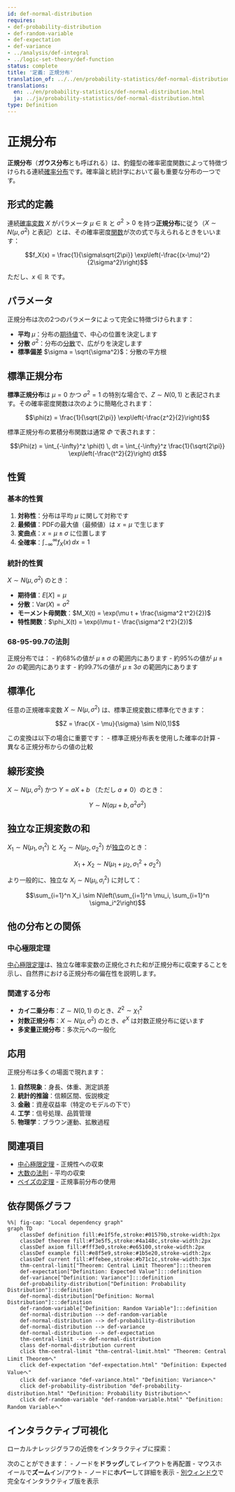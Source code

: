 ```yaml
---
id: def-normal-distribution
requires:
- def-probability-distribution
- def-random-variable
- def-expectation
- def-variance
- ../analysis/def-integral
- ../logic-set-theory/def-function
status: complete
title: '定義: 正規分布'
translation_of: ../../en/probability-statistics/def-normal-distribution.qmd
translations:
  en: ../en/probability-statistics/def-normal-distribution.html
  ja: ../ja/probability-statistics/def-normal-distribution.html
type: Definition
---
```


# 正規分布 {#def-normal-distribution}

**正規分布**（**ガウス分布**とも呼ばれる）は、釣鐘型の確率密度関数によって特徴づけられる連続[確率分布](def-probability-distribution.qmd)です。確率論と統計学において最も重要な分布の一つです。

## 形式的定義

連続[確率変数](def-random-variable.qmd) $X$ がパラメータ $\mu \in \mathbb{R}$ と $\sigma^2 > 0$ を持つ**正規分布**に従う（$X \sim N(\mu, \sigma^2)$ と表記）とは、その確率密度[関数](../logic-set-theory/def-function.qmd)が次の式で与えられるときをいいます：

$$f_X(x) = \frac{1}{\sigma\sqrt{2\pi}} \exp\left(-\frac{(x-\mu)^2}{2\sigma^2}\right)$$

ただし、$x \in \mathbb{R}$ です。

## パラメータ

正規分布は次の2つのパラメータによって完全に特徴づけられます：

- **平均** $\mu$：分布の[期待値](def-expectation.qmd)で、中心の位置を決定します
- **分散** $\sigma^2$：分布の[分散](def-variance.qmd)で、広がりを決定します
- **標準偏差** $\sigma = \sqrt{\sigma^2}$：分散の平方根

## 標準正規分布

**標準正規分布**は $\mu = 0$ かつ $\sigma^2 = 1$ の特別な場合で、$Z \sim N(0,1)$ と表記されます。その確率密度関数は次のように簡略化されます：

$$\phi(z) = \frac{1}{\sqrt{2\pi}} \exp\left(-\frac{z^2}{2}\right)$$

標準正規分布の累積分布関数は通常 $\Phi$ で表されます：

$$\Phi(z) = \int_{-\infty}^z \phi(t) \, dt = \int_{-\infty}^z \frac{1}{\sqrt{2\pi}} \exp\left(-\frac{t^2}{2}\right) dt$$

## 性質

### 基本的性質

1. **対称性**：分布は平均 $\mu$ に関して対称です
2. **最頻値**：PDFの最大値（最頻値）は $x = \mu$ で生じます
3. **変曲点**：$x = \mu \pm \sigma$ に位置します
4. **全確率**：$\int_{-\infty}^{\infty} f_X(x) \, dx = 1$

### 統計的性質

$X \sim N(\mu, \sigma^2)$ のとき：

- **期待値**：$E[X] = \mu$
- **分散**：$\text{Var}(X) = \sigma^2$
- **モーメント母関数**：$M_X(t) = \exp(\mu t + \frac{\sigma^2 t^2}{2})$
- **特性関数**：$\phi_X(t) = \exp(i\mu t - \frac{\sigma^2 t^2}{2})$

### 68-95-99.7の法則

正規分布では：
- 約68%の値が $\mu \pm \sigma$ の範囲内にあります
- 約95%の値が $\mu \pm 2\sigma$ の範囲内にあります
- 約99.7%の値が $\mu \pm 3\sigma$ の範囲内にあります

## 標準化

任意の正規確率変数 $X \sim N(\mu, \sigma^2)$ は、標準正規変数に標準化できます：

$$Z = \frac{X - \mu}{\sigma} \sim N(0,1)$$

この変換は以下の場合に重要です：
- 標準正規分布表を使用した確率の計算
- 異なる正規分布からの値の比較

## 線形変換

$X \sim N(\mu, \sigma^2)$ かつ $Y = aX + b$ （ただし $a \neq 0$）のとき：

$$Y \sim N(a\mu + b, a^2\sigma^2)$$

## 独立な正規変数の和

$X_1 \sim N(\mu_1, \sigma_1^2)$ と $X_2 \sim N(\mu_2, \sigma_2^2)$ が[独立](def-independence.qmd)のとき：

$$X_1 + X_2 \sim N(\mu_1 + \mu_2, \sigma_1^2 + \sigma_2^2)$$

より一般的に、独立な $X_i \sim N(\mu_i, \sigma_i^2)$ に対して：

$$\sum_{i=1}^n X_i \sim N\left(\sum_{i=1}^n \mu_i, \sum_{i=1}^n \sigma_i^2\right)$$

## 他の分布との関係

### 中心極限定理

[中心極限定理](thm-central-limit.qmd)は、独立な確率変数の正規化された和が正規分布に収束することを示し、自然界における正規分布の偏在性を説明します。

### 関連する分布

- **カイ二乗分布**：$Z \sim N(0,1)$ のとき、$Z^2 \sim \chi^2_1$
- **対数正規分布**：$X \sim N(\mu, \sigma^2)$ のとき、$e^X$ は対数正規分布に従います
- **多変量正規分布**：多次元への一般化

## 応用

正規分布は多くの場面で現れます：

1. **自然現象**：身長、体重、測定誤差
2. **統計的推論**：信頼区間、仮説検定
3. **金融**：資産収益率（特定のモデルの下で）
4. **工学**：信号処理、品質管理
5. **物理学**：ブラウン運動、拡散過程

## 関連項目

- [中心極限定理](thm-central-limit.qmd) - 正規性への収束
- [大数の法則](thm-law-of-large-numbers.qmd) - 平均の収束
- [ベイズの定理](thm-bayes.qmd) - 正規事前分布の使用

## 依存関係グラフ

```mermaid
%%| fig-cap: "Local dependency graph"
graph TD
    classDef definition fill:#e1f5fe,stroke:#01579b,stroke-width:2px
    classDef theorem fill:#f3e5f5,stroke:#4a148c,stroke-width:2px
    classDef axiom fill:#fff3e0,stroke:#e65100,stroke-width:2px
    classDef example fill:#e8f5e9,stroke:#1b5e20,stroke-width:2px
    classDef current fill:#ffebee,stroke:#b71c1c,stroke-width:3px
    thm-central-limit["Theorem: Central Limit Theorem"]:::theorem
    def-expectation["Definition: Expected Value"]:::definition
    def-variance["Definition: Variance"]:::definition
    def-probability-distribution["Definition: Probability Distribution"]:::definition
    def-normal-distribution["Definition: Normal Distribution"]:::definition
    def-random-variable["Definition: Random Variable"]:::definition
    def-normal-distribution --> def-random-variable
    def-normal-distribution --> def-probability-distribution
    def-normal-distribution --> def-variance
    def-normal-distribution --> def-expectation
    thm-central-limit --> def-normal-distribution
    class def-normal-distribution current
    click thm-central-limit "thm-central-limit.html" "Theorem: Central Limit Theoremへ"
    click def-expectation "def-expectation.html" "Definition: Expected Valueへ"
    click def-variance "def-variance.html" "Definition: Varianceへ"
    click def-probability-distribution "def-probability-distribution.html" "Definition: Probability Distributionへ"
    click def-random-variable "def-random-variable.html" "Definition: Random Variableへ"
```

## インタラクティブ可視化

ローカルナレッジグラフの近傍をインタラクティブに探索：

::: {.graph-viz data-id="def-normal-distribution" data-width="700" data-height="500"}
:::

次のことができます：
- ノードを**ドラッグ**してレイアウトを再配置
- マウスホイールで**ズーム**イン/アウト
- ノードに**ホバー**して詳細を表示
- [別ウィンドウ](../../output/interactive/def-normal-distribution.html){target="_blank"}で完全なインタラクティブ版を表示